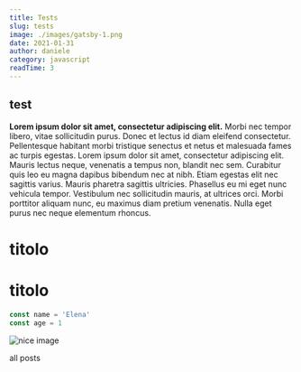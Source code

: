 ```yaml
---
title: Tests
slug: tests
image: ./images/gatsby-1.png
date: 2021-01-31
author: daniele
category: javascript
readTime: 3
---
```



## test

**Lorem ipsum dolor sit amet, consectetur adipiscing elit.**
Morbi nec tempor libero, vitae sollicitudin purus.
Donec et lectus id diam eleifend consectetur.
Pellentesque habitant morbi tristique senectus et netus et malesuada fames ac turpis egestas.
Lorem ipsum dolor sit amet, consectetur adipiscing elit.
Mauris lectus neque, venenatis a tempus non, blandit nec sem.
Curabitur quis leo eu magna dapibus bibendum nec at nibh. Etiam egestas elit nec sagittis varius.
Mauris pharetra sagittis ultricies. Phasellus eu mi eget nunc vehicula tempor.
Vestibulum nec sollicitudin mauris, at ultrices orci.
Morbi porttitor aliquam nunc, eu maximus diam pretium venenatis.
Nulla eget purus nec neque elementum rhoncus.

<h1>titolo</h1>

# titolo

<div className="code">

```js
const name = 'Elena'
const age = 1
```

</div>

<LikeButton />

![nice image](./images/gatsby-1.png)

<Link to="/posts" className="btn center-btn">
  all posts
</Link>
